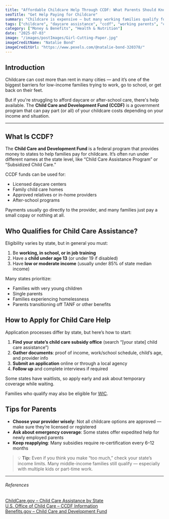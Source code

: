 ```yaml
---
title: "Affordable Childcare Help Through CCDF: What Parents Should Know"
seoTitle: "Get Help Paying for Childcare"
summary: "Childcare is expensive — but many working families qualify for government help. The Child Care and Development Fund (CCDF) can reduce your monthly daycare costs or even make it free. Here's how to apply and who qualifies."
tags: ["childcare", "daycare assistance", "ccdf", "working parents", "child care help"]
category: ["Money & Benefits", "Health & Nutrition"]
date: "2025-07-03"
image: "/images/postImages/Girl-Cutting-Paper.jpg"
imageCreditName: "Natalie Bond"
imageCreditUrl: "https://www.pexels.com/@natalie-bond-320378/"
---
```


## Introduction

Childcare can cost more than rent in many cities — and it’s one of the biggest barriers for low-income families trying to work, go to school, or get back on their feet.

But if you're struggling to afford daycare or after-school care, there's help available. The **Child Care and Development Fund (CCDF)** is a government program that can pay part (or all) of your childcare costs depending on your income and situation.

<BenefitsCtaBanner />

***

## What Is CCDF?

The **Child Care and Development Fund** is a federal program that provides money to states to help families pay for childcare. It’s often run under different names at the state level, like “Child Care Assistance Program” or “Subsidized Child Care.”

CCDF funds can be used for:

- Licensed daycare centers
- Family child care homes
- Approved relatives or in-home providers
- After-school programs

Payments usually go directly to the provider, and many families just pay a small copay or nothing at all.

## Who Qualifies for Child Care Assistance?

Eligibility varies by state, but in general you must:

1. Be **working, in school, or in job training**
2. Have a **child under age 13** (or under 19 if disabled)
3. Have **low or moderate income** (usually under 85% of state median income)

Many states prioritize:

- Families with very young children
- Single parents
- Families experiencing homelessness
- Parents transitioning off TANF or other benefits

## How to Apply for Child Care Help

Application processes differ by state, but here’s how to start:

1. **Find your state’s child care subsidy office** (search “[your state] child care assistance”)
2. **Gather documents**: proof of income, work/school schedule, child’s age, and provider info
3. **Submit an application** online or through a local agency
4. **Follow up** and complete interviews if required

Some states have waitlists, so apply early and ask about temporary coverage while waiting.

Families who qualify may also be eligible for [WIC](./wic-vs-snap-what-s-the-difference-and-can-you-get-both).
## Tips for Parents

- **Choose your provider wisely**: Not all childcare options are approved — make sure they’re licensed or registered
- **Ask about emergency coverage**: Some states offer expedited help for newly employed parents
- **Keep reapplying**: Many subsidies require re-certification every 6–12 months

> 💡 **Tip:** Even if you think you make “too much,” check your state’s income limits. Many middle-income families still qualify — especially with multiple kids or part-time work.

***

###### References

<div className="references">
<a href="https://childcare.gov/" target="_blank" rel="noopener noreferrer">ChildCare.gov – Child Care Assistance by State</a><br />
<a href="https://www.acf.hhs.gov/occ" target="_blank" rel="noopener noreferrer">U.S. Office of Child Care – CCDF Information</a><br />
<a href="https://www.benefits.gov/benefit/615" target="_blank" rel="noopener noreferrer">Benefits.gov – Child Care and Development Fund</a>
</div>
